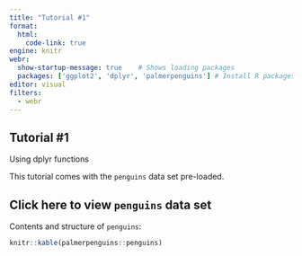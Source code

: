 ```yaml
---
title: "Tutorial #1"
format: 
  html:
    code-link: true
engine: knitr
webr: 
  show-startup-message: true    # Shows loading packages
  packages: ['ggplot2', 'dplyr', 'palmerpenguins'] # Install R packages on document open
editor: visual
filters: 
  - webr
---
```



## Tutorial #1
Using dplyr functions

This tutorial comes with the `penguins` data set pre-loaded.

::: {.callout-tip collapse="true"}
## Click here to view `penguins` data set

Contents and structure of `penguins`:
```r
knitr::kable(palmerpenguins::penguins)


```

:::